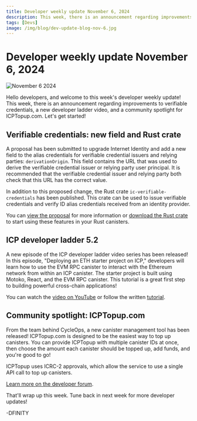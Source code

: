```yaml
---
title: Developer weekly update November 6, 2024
description: This week, there is an announcement regarding improvements to verifiable credentials, a new developer ladder video, and a community spotlight for ICPTopup.com.
tags: [Devs]
image: /img/blog/dev-update-blog-nov-6.jpg
---
```


# Developer weekly update November 6, 2024

![November 6 2024](../../static/img/blog/dev-update-blog-nov-6.jpg)

Hello developers, and welcome to this week's developer weekly update! This week, there is an announcement regarding improvements to verifiable credentials, a new developer ladder video, and a community spotlight for ICPTopup.com. Let's get started!

## Verifiable credentials: new field and Rust crate

A proposal has been submitted to upgrade Internet Identity and add a new field to the alias credentials for verifiable credential issuers and relying parties: `derivationOrigin`. This field contains the URL that was used to derive the verifiable credential issuer or relying party user principal. It is recommended that the verifiable credential issuer and relying party both check that this URL has the correct value.

In addition to this proposed change, the Rust crate `ic-verifiable-credentials` has been published. This crate can be used to issue verifiable credentials and verify ID alias credentials received from an identity provider.

You can [view the proposal](https://nns.ic0.app/proposal/?u=qoctq-giaaa-aaaaa-aaaea-cai&proposal=133801) for more information or [download the Rust crate](https://crates.io/crates/ic-verifiable-credentials) to start using these features in your Rust canisters.

## ICP developer ladder 5.2

A new episode of the ICP developer ladder video series has been released! In this episode, "Deploying an ETH starter project on ICP," developers will learn how to use the EVM RPC canister to interact with the Ethereum network from within an ICP canister. The starter project is built using Motoko, React, and the EVM RPC canister. This tutorial is a great first step to building powerful cross-chain applications!

You can watch the [video on YouTube](https://www.youtube.com/watch?v=3XHbK5yn_8s) or follow the written [tutorial](/docs/tutorials/developer-journey/level-5/5.2-ICP-ETH-tutorial).

## Community spotlight: ICPTopup.com

From the team behind CycleOps, a new canister management tool has been released! ICPTopup.com is designed to be the easiest way to top up canisters. You can provide ICPTopup with multiple canister IDs at once, then choose the amount each canister should be topped up, add funds, and you're good to go!

ICPTopup uses ICRC-2 approvals, which allow the service to use a single API call to top up canisters.

[Learn more on the developer forum](https://forum.dfinity.org/t/icptopup-com-the-easiest-way-to-top-up-canisters-with-cycles/36434).

That'll wrap up this week. Tune back in next week for more developer updates!

-DFINITY